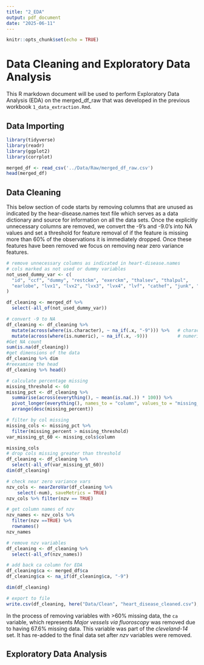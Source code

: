 ```yaml
---
title: "2_EDA"
output: pdf_document
date: "2025-06-11"
---
```


```r
knitr::opts_chunk$set(echo = TRUE)
```

# Data Cleaning and Exploratory Data Analysis

This R markdown document will be used to perform Exploratory Data Analysis (EDA) on the merged_df_raw that was developed in the previous workbook `1_data_extraction.Rmd`. 

## Data Importing

```r
library(tidyverse)
library(readr)
library(ggplot2)
library(corrplot)
```


```r
merged_df <- read_csv('../Data/Raw/merged_df_raw.csv')
head(merged_df)
```
## Data Cleaning

This below section of code starts by removing columns that are unused as indicated by the hear-disease.names text file which serves as a data dictionary and source for information on all the data sets. Once the explicitly unnecessary columns are removed, we convert the -9's and -9.0's into NA values and set a threshold for feature removal of if the feature is missing more than 60% of the observations it is immediately dropped. Once these features have been removed we focus on removing near zero variance features.

```r
# remove unnecessary columns as indicated in heart-disease.names
# cols marked as not used or dummy variables
not_used_dummy_var <- c(
  "id", "ccf", "dummy", "restckm", "exerckm", "thalsev", "thalpul",
  "earlobe", "lvx1", "lvx2", "lvx3", "lvx4", "lvf", "cathef", "junk", "name"
)

df_cleaning <- merged_df %>%
  select(-all_of(not_used_dummy_var))

# convert -9 to NA
df_cleaning <- df_cleaning %>%
  mutate(across(where(is.character), ~ na_if(.x, "-9"))) %>%   # character columns
  mutate(across(where(is.numeric), ~ na_if(.x, -9)))           # numeric columns
#Get NA count
sum(is.na(df_cleaning))
#get dimensions of the data
df_cleaning %>% dim
#reexamine the head
df_cleaning %>% head()

# calculate percentage missing
missing_threshold <- 60
missing_pct <- df_cleaning %>%
  summarise(across(everything(), ~ mean(is.na(.)) * 100)) %>%
  pivot_longer(everything(), names_to = "column", values_to = "missing_percent") %>%
  arrange(desc(missing_percent))

# filter by col missing
missing_cols <- missing_pct %>%
  filter(missing_percent > missing_threshold)
var_missing_gt_60 <- missing_cols$column

missing_cols
# drop cols missing greater than threshold
df_cleaning <- df_cleaning %>%
  select(-all_of(var_missing_gt_60))
dim(df_cleaning)

# check near zero variance vars
nzv_cols <- nearZeroVar(df_cleaning %>% 
    select(-num), saveMetrics = TRUE)
nzv_cols %>% filter(nzv == TRUE)

# get column names of nzv
nzv_names <- nzv_cols %>%
  filter(nzv ==TRUE) %>%
  rownames()
nzv_names

# remove nzv variables
df_cleaning <- df_cleaning %>%
  select(-all_of(nzv_names))

# add back ca column for EDA
df_cleaning$ca <- merged_df$ca
df_cleaning$ca <- na_if(df_cleaning$ca, "-9")

dim(df_cleaning)

# export to file
write.csv(df_cleaning, here("Data/Clean", "heart_disease_cleaned.csv"), row.names = FALSE)
```

In the process of removing variables with >60% missing data, the `ca`
variable, which represents _Major vessels via fluoroscopy_ was removed
due to having 67.6% missing data. This variable was part of the 
_cleveland-14_ set. It has re-added to the final data set after _nzv_ variables
were removed. 

## Exploratory Data Analysis

```r

```